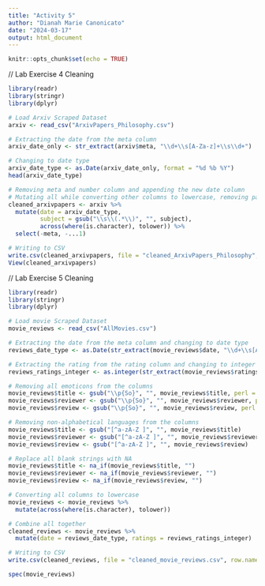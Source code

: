 ---
title: "Activity 5"
author: "Dianah Marie Canonicato"
date: "2024-03-17"
output: html_document
---

```{r setup, include=FALSE}
knitr::opts_chunk$set(echo = TRUE)
```

// Lab Exercise 4 Cleaning

```{r}
library(readr)
library(stringr)
library(dplyr)

# Load Arxiv Scraped Dataset
arxiv <- read_csv("ArxivPapers_Philosophy.csv")

# Extracting the date from the meta column
arxiv_date_only <- str_extract(arxiv$meta, "\\d+\\s[A-Za-z]+\\s\\d+")

# Changing to date type
arxiv_date_type <- as.Date(arxiv_date_only, format = "%d %b %Y")
head(arxiv_date_type)

# Removing meta and number column and appending the new date column
# Mutating all while converting other columns to lowercase, removing parenthesis text in the subject column, and combining the new date column
cleaned_arxivpapers <- arxiv %>%
  mutate(date = arxiv_date_type,
         subject = gsub("\\s\\(.*\\)", "", subject),
         across(where(is.character), tolower)) %>%
  select(-meta, -...1)

# Writing to CSV
write.csv(cleaned_arxivpapers, file = "cleaned_ArxivPapers_Philosophy", row.names = FALSE)
View(cleaned_arxivpapers)


```

// Lab Exercise 5 Cleaning
```{r}
library(readr)
library(stringr)
library(dplyr)

# Load movie Scraped Dataset
movie_reviews <- read_csv("AllMovies.csv")

# Extracting the date from the meta column and changing to date type
reviews_date_type <- as.Date(str_extract(movie_reviews$date, "\\d+\\s[A-Za-z]+\\s\\d+"), format = "%d %b %Y")

# Extracting the rating from the rating column and changing to integer
reviews_ratings_integer <- as.integer(str_extract(movie_reviews$ratings, "\\d+\\.\\d+"))

# Removing all emoticons from the columns
movie_reviews$title <- gsub("\\p{So}", "", movie_reviews$title, perl = TRUE)
movie_reviews$reviewer <- gsub("\\p{So}", "", movie_reviews$reviewer, perl = TRUE)
movie_reviews$review <- gsub("\\p{So}", "", movie_reviews$review, perl = TRUE)

# Removing non-alphabetical languages from the columns
movie_reviews$title <- gsub("[^a-zA-Z ]", "", movie_reviews$title)
movie_reviews$reviewer <- gsub("[^a-zA-Z ]", "", movie_reviews$reviewer)
movie_reviews$review <- gsub("[^a-zA-Z ]", "", movie_reviews$review)

# Replace all blank strings with NA 
movie_reviews$title <- na_if(movie_reviews$title, "")
movie_reviews$reviewer <- na_if(movie_reviews$reviewer, "")
movie_reviews$review <- na_if(movie_reviews$review, "")

# Converting all columns to lowercase
movie_reviews <- movie_reviews %>%
  mutate(across(where(is.character), tolower))

# Combine all together
cleaned_reviews <- movie_reviews %>%
  mutate(date = reviews_date_type, ratings = reviews_ratings_integer)

# Writing to CSV
write.csv(cleaned_reviews, file = "cleaned_movie_reviews.csv", row.names = FALSE)

spec(movie_reviews)
```
